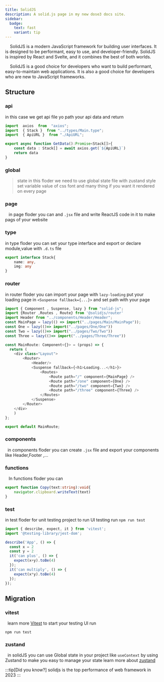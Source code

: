 ```yaml
---
title: SolidJS
description: A solid.js page in my new dose3 docs site.
sidebar:
  badge:
    text: fast
    variant: tip
---
```


&nbsp;&nbsp;&nbsp; SolidJS is a modern JavaScript framework for building user interfaces. It is designed to be performant, easy to use, and developer-friendly. SolidJS is inspired by React and Svelte, and it combines the best of both worlds.

&nbsp;&nbsp;&nbsp; SolidJS is a good choice for developers who want to build performant, easy-to-maintain web applications. It is also a good choice for developers who are new to JavaScript frameworks.

## Structure

### api
in this case we get api file yo path your api data and return
```ts
import  axios  from  "axios";
import  { Stack }  from "../types/Main.type";
import  { ApiURL }  from "./ApiURL";

export async function GetData():Promise<Stack[]>{
    const data : Stack[] = await axios.get(`${ApiURL}`)
    return data
}
```
### global
> state
>    in this floder we need to use global state file with zustand
> style
>   set variable value of css font and many thing if you want it rendered on every page
### page
&nbsp;&nbsp; in page floder you can  and `.jsx` file and write ReactJS code in it to make pags of your website

### type
in type floder you can set your type interface and export or declare module,value with `.d.ts` file
```ts
export interface Stack{ 
    name: any, 
    img: any 
}
```
### router
in router floder you can import your page with `lazy-loading` put your loading page in `<Suspense fallback={...}>` and set path with your page
```ts
import { Component , Suspense, lazy } from "solid-js";
import {Router ,Routes , Route} from '@solidjs/router'
import Header from "../components/Header/Header";
const MainPage = lazy(() => import("../pages/Main/MainPage"));
const One = lazy(()=> import("../pages/One/One"))
const Two = lazy(()=> import("../pages/Two/Two"))
const Three = lazy(()=> import("../pages/Three/Three"))

const MainRoute: Component<{}> = (props) => {
  return (
    <div class="Layout">
        <Router>
            <Header/>
            <Suspense fallback={<h1>Loading...</h1>}>
                <Routes>
                    <Route path="/" component={MainPage} />
                    <Route path="/one" component={One} />
                    <Route path="/two" component={Two} />
                    <Route path="/three" component={Three} />
                </Routes>
            </Suspense>
        </Router>
    </div>
    )
};

export default MainRoute;
```

### components
&nbsp;&nbsp;in components floder you can create `.jsx` file and export your components like Header,Footer ,...

### functions
&nbsp;&nbsp; In functions floder you can
```ts
export function Copy(text:string):void{
    navigator.clipboard.writeText(text)
}
```
### test
in test floder for unit testing project to run UI testing run `npm run test`
```ts
import { describe, expect, it } from 'vitest';
import '@testing-library/jest-dom';

describe('App', () => {
  const x = 2
  const y = 2
  it('can plus', () => {
    expect(x+y).toBe(4)
  });
  it('can multiply', () => {
    expect(x*y).toBe(4)
  });
});
```
## Migration
### vitest
&nbsp;&nbsp;learn more <a href="https://vitest.dev/">Vitest</a> to start your testing UI run

```shell title="run unit test"
npm run test
```
### zustand
&nbsp;&nbsp;in solidJS you can use Global state in your project like `useContext` by using Zustand to make you easy to manage your state learn more about <a href="https://docs.pmnd.rs/zustand/getting-started/introduction">zustand</a>

:::tip[Did you know?]
solidjs is the top performance of web framework in 2023
:::